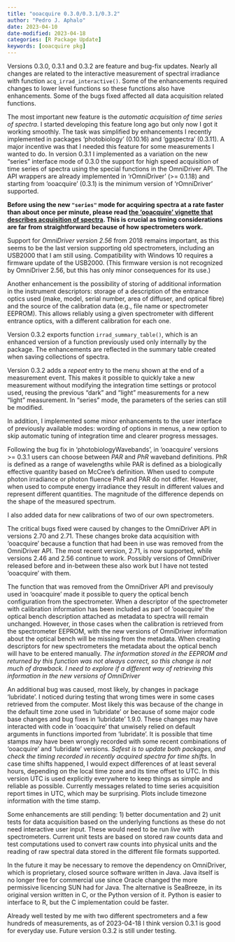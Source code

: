 ```yaml
---
title: "ooacquire 0.3.0/0.3.1/0.3.2"
author: "Pedro J. Aphalo"
date: 2023-04-10
date-modified: 2023-04-18
categories: [R Package Update]
keywords: [ooacquire pkg]
---
```


Versions 0.3.0, 0.3.1 and 0.3.2 are feature and bug-fix updates. Nearly all
changes are related to the interactive measurement of spectral irradiance with
function `acq_irrad_interactive()`. Some of the enhancements required changes
to lower level functions so these functions also have enhancements. Some of
the bugs fixed affected all data acquisition related functions.

The most important new feature is the _automatic acquisition of time series of
spectra_. I started developing this feature long ago but only now I got it
working smoothly. The task was simplified by enhancements I recently implemented
in packages 'photobiology' (0.10.16) and 'ggspectra' (0.3.11). A major incentive
was that I needed this feature for some measurements I wanted to do. In version
0.3.1 I implemented as a variation on the new "series" interface mode of 0.3.0
the support for high speed acquisition of time series of spectra using the
special functions in the OmniDriver API. The API wrappers are already
implemented in 'rOmniDriver' (>= 0.1.18) and starting from 'ooacquire' (0.3.1)
is the minimum version of 'rOmniDriver' supported.

**Before using the new `"series"` mode for acquiring spectra at a rate faster 
than about once per minute, please read [the 'ooacquire' vignette
that describes acquisition of
spectra](https://docs.r4photobiology.info/ooacquire/articles/userguide-acquisition.html).
This is crucial as timing considerations are far from straightforward because of
how spectrometers work.**

Support for _OmniDriver version 2.56_ from 2018 remains important, as this seems
to be the last version supporting old spectrometers, including an USB2000 that I
am still using. Compatibility with Windows 10 requires a firmware update of the
USB2000. (This firmware version is not recognized by OmniDriver 2.56, but this
has only minor consequences for its use.)

Another enhancement is the possibility of storing of additional information in
the instrument descriptors: storage of a description of the entrance optics used
(make, model, serial number, area of diffuser, and optical fibre) and the source
of the calibration data (e.g., file name or spectrometer EEPROM). This allows
reliably using a given spectrometer with different entrance optics, with a
different calibration for each one.

Version 0.3.2 exports function `irrad_summary_table()`, which is an enhanced
version of a function previously used only internally by the package. The
enhancements are reflected in the summary table created when saving collections
of spectra.

Version 0.3.2 adds a _repeat_ entry to the menu shown at the end of a
measurement event. This makes it possible to quickly take a new measurement
without modifying the integration time settings or protocol used, reusing
the previous "dark" and "light" measurements for a new "light" measurement.
In "series" mode, the parameters of the series can still be modified.

In addition, I implemented some minor enhancements to the user interface of
previously available modes: wording of options in menus, a new option to skip
automatic tuning of integration time and clearer progress messages.

Following the bug fix in 'photobiologyWavebands', in 'ooacquire' versions >=
0.3.1  users can choose between _PAR_ and _PhR_ waveband definitions. PhR is
defined as a range of wavelengths while PAR is defined as a biologically
effective quantity based on McCree's definition. When used to compute photon
irradiance or photon fluence PhR and PAR do not differ. However, when used to
compute energy irradiance they result in different values and represent
different quantities. The magnitude of the difference depends on the shape of
the measured spectrum.

I also added data for new calibrations of two of our own spectrometers.

The critical bugs fixed were caused by changes to the OmniDriver API in versions
2.70 and 2.71. These changes broke data acquisition with 'ooacquire' because a
function that had been in use was removed from the OmniDriver API. The most
recent version, 2.71, is now supported, while versions 2.46 and 2.56 continue to
work. Possibly versions of OmniDriver released before and in-between these also
work but I have not tested 'ooacquire' with them.

The function that was removed from the OmniDriver API and previsouly used in
'ooacquire' made it possible to query the optical bench configuration from the
spectrometer. When a descriptor of the spectrometer with calibration information
has been included as part of 'ooacquire' the optical bench description attached
as metadata to spectra will remain unchanged. However, in those cases when the
calibration is retrieved from the spectrometer EEPROM, with the new versions of
OmniDriver information about the optical bench will be missing from the
metadata. When creating descriptors for new spectrometers the metadata about the
optical bench will have to be entered manually. _The information stored
in the EEPROM and returned by this function was not always correct, so this
change is not much of drawback. I need to explore if a different way of
retrieving this information in the new versions of OmniDriver_

An additional bug was caused, most likely, by changes in package 'lubridate'. I
noticed during testing that wrong times were in some cases retrieved from the
computer. Most likely this was because of the change in the default time zone
used in 'lubridate' or because of some major code base changes and bug fixes in
'lubridate' 1.9.0. These changes may have interacted with code in 'ooacquire' that
unwisely relied on default arguments in functions imported from 'lubridate'. It
is possible that time stamps may have been wrongly recorded with some recent
combinations of 'ooacquire' and 'lubridate' versions. _Safest is to update both
packages, and check the timing recorded in recently acquired spectra for time
shifts._ In case time shifts happened, I would expect differences of at least several
hours, depending on the local time zone and its time offset to UTC. In this
version UTC is used explicitly everywhere to keep things as simple and reliable
as possible. Currently messages related to time series acquisition report times
in UTC, which may be surprising. Plots include timezone information with the
time stamp.

Some enhancements are still pending: 1) better documentation and 2) unit
tests for data acquisition based on the underlying functions as these do not
need interactive user input. These would need to be run _live_ with
spectrometers. Current unit tests are based on stored raw counts data and test
computations used to convert raw counts into physical units and the reading of
raw spectral data stored in the different file formats supported.

In the future it may be necessary to remove the dependency on OmniDriver, which
is proprietary, closed source software written in Java. Java itself is no longer
free for commercial use since Oracle changed the more permissive licencing SUN
had for Java. The alternative is SeaBreeze, in its original version written in
C, or the Python version of it. Python is easier to interface to R, but the C
implementation could be faster.

Already well tested by me with two different spectrometers and a few hundreds of 
measurements, as of 2023-04-18 I think version 0.3.1 is good for everyday use.
Future version 0.3.2 is still under testing.

